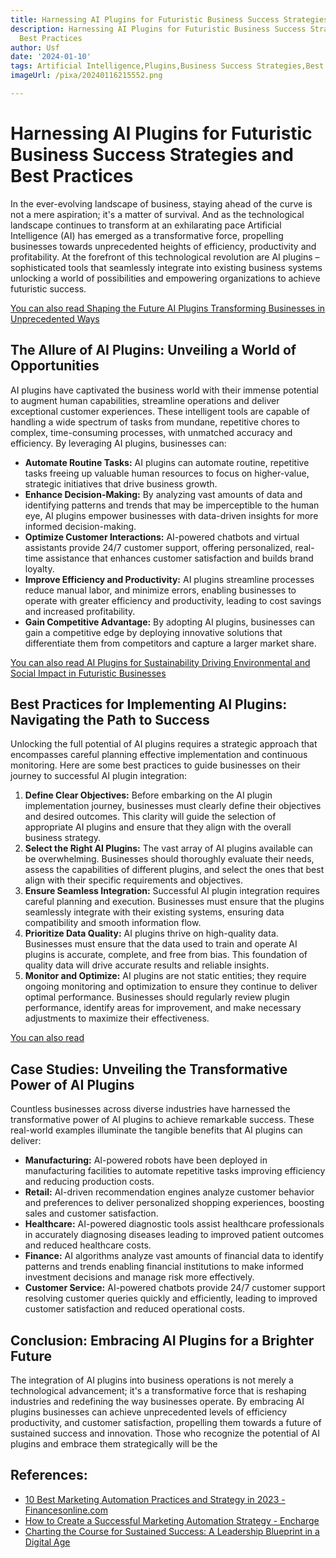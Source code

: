 ```yaml
---
title: Harnessing AI Plugins for Futuristic Business Success Strategies and Best Practices
description: Harnessing AI Plugins for Futuristic Business Success Strategies and
  Best Practices
author: Usf
date: '2024-01-10'
tags: Artificial Intelligence,Plugins,Business Success Strategies,Best Practices,Futuristic
imageUrl: /pixa/20240116215552.png

---
```

# Harnessing AI Plugins for Futuristic Business Success  Strategies  and Best Practices

In the ever-evolving landscape of business, staying ahead of the curve is not a mere aspiration; it's a matter of survival. And as the technological landscape continues to transform at an exhilarating pace Artificial Intelligence (AI) has emerged  as a transformative force, propelling businesses towards unprecedented heights of efficiency, productivity and  profitability.  At the forefront of this technological  revolution are AI plugins – sophisticated tools that  seamlessly integrate into existing  business systems unlocking a world of possibilities and empowering organizations to  achieve futuristic success.

[You  can also read  Shaping the Future AI Plugins Transforming Businesses in Unprecedented Ways](Shaping%20the%20Future%20AI%20Plugins%20Transforming%20Businesses%20in%20Unprecedented%20Ways)


## The  Allure of AI Plugins: Unveiling a World of Opportunities

AI plugins have captivated the business world with their immense potential to augment human capabilities, streamline operations and deliver exceptional customer experiences. These intelligent tools  are capable of handling a wide spectrum of tasks from mundane, repetitive chores to complex, time-consuming processes, with unmatched accuracy and efficiency. By leveraging AI plugins, businesses can:

* **Automate Routine Tasks:** AI plugins can automate routine, repetitive tasks freeing  up valuable human resources to focus on higher-value, strategic  initiatives  that drive business growth.
*  **Enhance Decision-Making:** By analyzing vast amounts of data and identifying  patterns and  trends that may be imperceptible to the human eye, AI plugins empower businesses with data-driven insights for more  informed decision-making.
* **Optimize Customer Interactions:** AI-powered chatbots and virtual assistants provide 24/7 customer  support,  offering  personalized, real-time assistance  that enhances customer satisfaction and builds brand  loyalty.
* **Improve  Efficiency and  Productivity:** AI plugins streamline processes reduce manual labor, and minimize errors, enabling businesses to operate with greater efficiency and productivity, leading to cost savings and increased profitability.
* **Gain Competitive Advantage:** By adopting  AI plugins, businesses can gain a competitive edge by deploying innovative solutions that differentiate them from competitors  and capture a larger  market  share.

[You can also read AI Plugins for Sustainability Driving Environmental  and Social Impact in  Futuristic Businesses](AI%20Plugins%20for%20Sustainability%20Driving%20Environmental%20and%20Social%20Impact%20in%20Futuristic%20Businesses)


## Best Practices for Implementing AI Plugins: Navigating the Path to Success

Unlocking the full potential of AI plugins  requires a strategic approach  that encompasses careful planning effective implementation and continuous monitoring.  Here are some best practices to guide businesses on their journey to  successful AI plugin integration:

1. **Define Clear  Objectives:** Before embarking on the AI plugin implementation journey,  businesses must clearly define their objectives and  desired outcomes. This clarity will guide the selection of appropriate AI  plugins and  ensure that they align with the overall  business strategy.
2. **Select the Right AI  Plugins:** The vast array of AI plugins available can be overwhelming. Businesses should thoroughly evaluate their needs, assess the capabilities of different plugins, and select the ones that best align with their  specific requirements and objectives.
3. **Ensure Seamless Integration:** Successful  AI plugin integration requires careful planning and execution. Businesses must ensure that the plugins seamlessly integrate with their existing systems, ensuring data  compatibility and  smooth information flow.
4. **Prioritize Data Quality:** AI plugins thrive on high-quality  data. Businesses must ensure that the  data used to  train and operate AI plugins is accurate, complete, and free from bias. This foundation of quality  data will drive accurate results and reliable insights.
5. **Monitor and Optimize:** AI plugins are  not static entities; they require ongoing monitoring  and optimization to ensure  they continue to deliver optimal performance. Businesses should regularly review plugin performance, identify  areas for improvement,  and make necessary adjustments to maximize their effectiveness.

[You can also read ]()


## Case Studies: Unveiling the Transformative Power of AI Plugins

Countless businesses across diverse industries have harnessed the transformative power of  AI plugins to achieve remarkable success. These real-world examples illuminate the tangible benefits that AI plugins can deliver:

*  **Manufacturing:**  AI-powered robots have been deployed in manufacturing facilities to automate repetitive tasks improving efficiency and reducing production costs.
* **Retail:** AI-driven  recommendation engines analyze customer behavior  and preferences to deliver personalized shopping experiences, boosting sales and customer  satisfaction.
* **Healthcare:** AI-powered diagnostic tools assist healthcare professionals in accurately diagnosing diseases leading  to improved patient outcomes and reduced healthcare costs.
* **Finance:** AI algorithms analyze vast amounts of financial data to identify patterns and trends enabling financial institutions to make informed  investment decisions and manage risk more effectively.
* **Customer Service:** AI-powered chatbots provide 24/7 customer support resolving customer queries quickly and efficiently, leading to improved customer satisfaction  and reduced operational  costs.

##  Conclusion: Embracing AI Plugins for a Brighter  Future

The integration of AI plugins into business operations is not merely a  technological advancement; it's a transformative force that is reshaping industries and redefining the way businesses operate. By embracing AI plugins businesses can achieve unprecedented  levels of  efficiency productivity, and  customer satisfaction, propelling them towards a  future  of sustained success and innovation. Those who  recognize the potential of AI plugins and embrace them  strategically will  be the

## References:
- [10 Best Marketing Automation Practices and Strategy in 2023 - Financesonline.com](https://financesonline.com/best-marketing-automation-practices-and-strategy/)
- [How to Create a Successful Marketing Automation Strategy - Encharge](https://encharge.io/marketing-automation-strategy/)
- [Charting the Course for Sustained Success: A Leadership Blueprint in a Digital Age](https://www.linkedin.com/pulse/charting-course-sustained-success-leadership-digital-giles?utm_source=rss&utm_campaign=articles_sitemaps&utm_medium=google_news)
